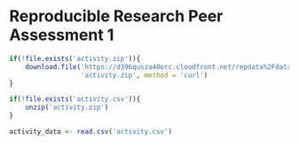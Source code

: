 Reproducible Research Peer Assessment 1
====================================================

```r
if(!file.exists('activity.zip')){
    download.file('https://d396qusza40orc.cloudfront.net/repdata%2Fdata%2Factivity.zip',
                  'activity.zip', method = 'curl')
}

if(!file.exists('activity.csv')){
    unzip('activity.zip')
}

activity_data <- read.csv('activity.csv')
```